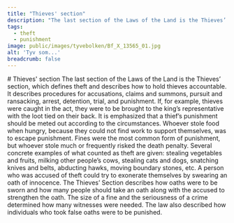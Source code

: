 ```yaml
---
title: "Thieves' section"
description: "The last section of the Laws of the Land is the Thieves’ section, which defines theft and describes how to hold thieves accountable."
tags:
  - theft
  - punishment
image: public/images/tyvebolken/Bf_X_13565_01.jpg
alt: 'Tyv som...'
breadcrumb: false
---
```



<SitatHero 
    title='"Now, it can be told that if someone steals food who is unable to get work to support themselves, and so, on account of hunger, saves their life, that theft is by no means worthy of punishment."'
    footer='Thieves’ Section, chapter 1' 
/>

<Spacer height={36}/>


<Container>
    # Thieves' section
</Container>

<Container stil="firstletter text-left text-xl" margin={0}>
  The last section of the Laws of the Land is the Thieves’ section, which defines theft and describes how to hold thieves accountable. It describes procedures for accusations, claims and summons, pursuit and ransacking, arrest, detention, trial, and punishment. If, for example, thieves were caught in the act, they were to be brought to the king’s representative with the loot tied on their back. It is emphasized that a thief’s punishment should be meted out according to the circumstances. Whoever stole food when hungry, because they could not find work to support themselves, was to escape punishment. Fines were the most common form of punishment, but whoever stole much or frequently risked the death penalty. Several concrete examples of what counted as theft are given: stealing vegetables and fruits, milking other people’s cows, stealing cats and dogs, snatching knives and belts, abducting hawks, moving boundary stones, etc. A person who was accused of theft could try to exonerate themselves by swearing an oath of innocence. The Thieves’ Section describes how oaths were to be sworn and how many people should take an oath along with the accused to strengthen the oath. The size of a fine and the seriousness of a crime determined how many witnesses were needed. The law also described how individuals who took false oaths were to be punished.
</Container>


<Container>
<Spacer height={10}/>
    <SubTextsCards items={site.tyvebolken} meta={meta} columns={2}/>
</Container>


 

 